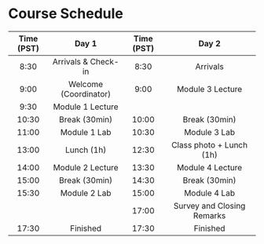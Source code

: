 # Course Schedule

| Time (PST) |         Day 1         | Time (PST) |           Day 2            |
|:----------:|:---------------------:|:----------:|:--------------------------:|
|    8:30    |  Arrivals & Check-in  |    8:30    |          Arrivals          |
|    9:00    | Welcome (Coordinator) |    9:00    |      Module 3 Lecture      |
|    9:30    |   Module 1 Lecture    |            |                            |
|   10:30    |     Break (30min)     |   10:00    |       Break (30min)        |
|   11:00    |     Module 1 Lab      |   10:30    |        Module 3 Lab        |
|   13:00    |      Lunch (1h)       |   12:30    |  Class photo + Lunch (1h)  |
|   14:00    |   Module 2 Lecture    |   13:30    |      Module 4 Lecture      |
|   15:00    |     Break (30min)     |   14:30    |       Break (30min)        |
|   15:30    |     Module 2 Lab      |   15:00    |        Module 4 Lab        |
|            |                       |   17:00    | Survey and Closing Remarks |
|   17:30    |       Finished        |   17:30    |          Finished          |
